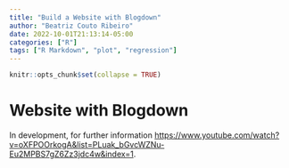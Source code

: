 ```yaml
---
title: "Build a Website with Blogdown"
author: "Beatriz Couto Ribeiro"
date: 2022-10-01T21:13:14-05:00
categories: ["R"]
tags: ["R Markdown", "plot", "regression"]
---
```


```r
knitr::opts_chunk$set(collapse = TRUE)
```

# Website with Blogdown

In development, for further information <https://www.youtube.com/watch?v=oXFPOOrkogA&list=PLuak_bGvcWZNu-Eu2MPBS7gZ6Zz3jdc4w&index=1>.
